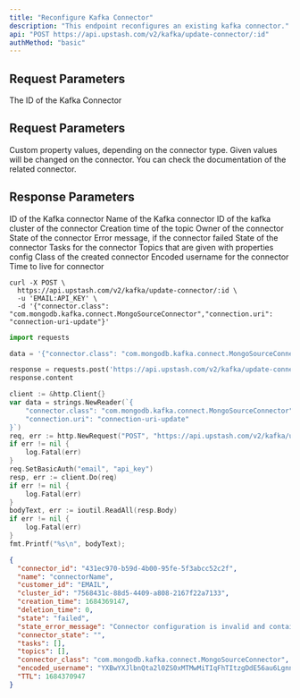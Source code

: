 ```yaml
---
title: "Reconfigure Kafka Connector"
description: "This endpoint reconfigures an existing kafka connector."
api: "POST https://api.upstash.com/v2/kafka/update-connector/:id"
authMethod: "basic"
---
```


## Request Parameters

<ParamField path="id" type="string" required>
  The ID of the Kafka Connector
</ParamField>

## Request Parameters

<ParamField body="properties" type="string" required>
  Custom property values, depending on the connector type. Given values will be
  changed on the connector. You can check the documentation of the related
  connector.
</ParamField>

## Response Parameters

<ResponseField name="connector_id" type="string">
  ID of the Kafka connector
</ResponseField>
<ResponseField name="name" type="string">
  Name of the Kafka connector
</ResponseField>
<ResponseField name="cluster_id" type="string">
  ID of the kafka cluster of the connector
</ResponseField>
<ResponseField name="creation_time" type="int">
  Creation time of the topic
</ResponseField>
<ResponseField name="customer_id" type="string">
  Owner of the connector
</ResponseField>
<ResponseField name="state" type="string">
  State of the connector
</ResponseField>
<ResponseField name="state_error_message" type="string">
  Error message, if the connector failed
</ResponseField>
<ResponseField name="connector_state" type="string">
  State of the connector
</ResponseField>

<ResponseField name="tasks" type="Array<KafkaConnectorTask>">
  Tasks for the connector
</ResponseField>
<ResponseField name="topics" type="Array<string>">
  Topics that are given with properties config
</ResponseField>
<ResponseField name="connector_class" type="string">
  Class of the created connector
</ResponseField>
<ResponseField name="encoded_username" type="string">
  Encoded username for the connector
</ResponseField>
<ResponseField name="TTL" type="int">
  Time to live for connector
</ResponseField>

<RequestExample>

```shell curl
curl -X POST \
  https://api.upstash.com/v2/kafka/update-connector/:id \
  -u 'EMAIL:API_KEY' \
  -d '{"connector.class": "com.mongodb.kafka.connect.MongoSourceConnector","connection.uri": "connection-uri-update"}'
```

```python Python
import requests

data = '{"connector.class": "com.mongodb.kafka.connect.MongoSourceConnector","connection.uri": "connection-uri-update"}'

response = requests.post('https://api.upstash.com/v2/kafka/update-connector/:id', data=data, auth=('EMAIL', 'API_KEY'))
response.content
```

```go Go
client := &http.Client{}
var data = strings.NewReader(`{
    "connector.class": "com.mongodb.kafka.connect.MongoSourceConnector",
    "connection.uri": "connection-uri-update"
}`)
req, err := http.NewRequest("POST", "https://api.upstash.com/v2/kafka/update-connector/:id", data)
if err != nil {
    log.Fatal(err)
}
req.SetBasicAuth("email", "api_key")
resp, err := client.Do(req)
if err != nil {
    log.Fatal(err)
}
bodyText, err := ioutil.ReadAll(resp.Body)
if err != nil {
    log.Fatal(err)
}
fmt.Printf("%s\n", bodyText);
```

</RequestExample>

<ResponseExample>

```json 200 OK
{
  "connector_id": "431ec970-b59d-4b00-95fe-5f3abcc52c2f",
  "name": "connectorName",
  "customer_id": "EMAIL",
  "cluster_id": "7568431c-88d5-4409-a808-2167f22a7133",
  "creation_time": 1684369147,
  "deletion_time": 0,
  "state": "failed",
  "state_error_message": "Connector configuration is invalid and contains the following 1 error(s):\nInvalid value connection-uri-update for configuration connection.uri: The connection string is invalid. Connection strings must start with either 'mongodb://' or 'mongodb+srv://\n",
  "connector_state": "",
  "tasks": [],
  "topics": [],
  "connector_class": "com.mongodb.kafka.connect.MongoSourceConnector",
  "encoded_username": "YXBwYXJlbnQta2l0ZS0xMTMwMiTIqFhTItzgDdE56au6LgnnbtlN7ITzh4QATDw",
  "TTL": 1684370947
}
```

</ResponseExample>
